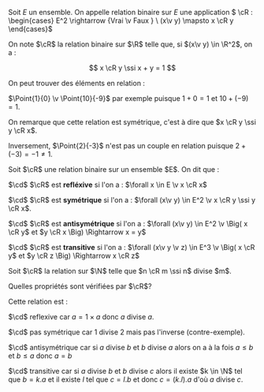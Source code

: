 

<Item type='definition' titre='relation binaire'>

Soit $E$ un ensemble. On appelle relation binaire sur $E$ une application $ \cR : \begin{cases}  E^2 \rightarrow  \{Vrai \v Faux \} \\ (x\v y) \mapsto x \cR y  \end{cases}$
</Item>

<Hideable type='exemple' titre=''>

On note $\cR$ la relation binaire sur $\R$ telle que, si $(x\v y) \in \R^2$, on a :

$$
 x \cR y \ssi x + y = 1
$$

On peut trouver des éléments en relation : 

$\Point{1}{0} \v \Point{10}{-9}$ par exemple puisque $1 + 0 = 1$ et $10 + (-9) = 1$. 

On remarque que cette relation est symétrique, c'est à dire que $x \cR y \ssi y \cR x$.

Inversement, $\Point{2}{-3}$ n'est pas un couple en relation puisque $2 + (-3) = -1 \neq 1$.

</Hideable>


<Item type='definition' titre="propriétés d'une relation binaire">
Soit $\cR$ une relation binaire sur un ensemble $E$. On dit que :

$\cd$ $\cR$ est **refléxive** si l'on a : $\forall x \in E \v x \cR x$

$\cd$ $\cR$ est **symétrique** si l'on a : $\forall (x\v y) \in E^2 \v x \cR y \ssi y \cR x$.

$\cd$ $\cR$ est **antisymétrique** si l'on a : $\forall (x\v y) \in E^2 \v \Big( x \cR y$ et $y \cR x \Big) \Rightarrow x = y$ 

$\cd$ $\cR$ est **transitive** si l'on a : $\forall (x\v y \v z) \in E^3 \v \Big( x \cR y$ et $y \cR z \Big) \Rightarrow x \cR z$
</Item>

<Exercice titre=''>
Soit $\cR$ la relation sur $\N$ telle que $n \cR m \ssi  n$ divise $m$.

Quelles propriétés sont vérifiées par $\cR$?
</Exercice>

<Hideable type='solution' titre=''>
Cette relation est :

$\cd$ reflexive car $a = 1 \times a$ donc $a$ divise $a$.

$\cd$ pas symétrique car $1$ divise $2$ mais pas l'inverse (contre-exemple).

$\cd$ antisymétrique car si $a$ divise $b$ et $b$ divise $a$ alors on a à la fois $a \leqslant b$ et $b \leqslant a$ donc $a = b$

$\cd$ transitive car si $a$ divise $b$ et $b$ divise $c$ alors il existe $k \in \N$ tel que $b = k.a$ et il existe $l$ tel que $c = l.b$ et donc $c = (k.l).a$ d'où $a$ divise $c$.
</Hideable>